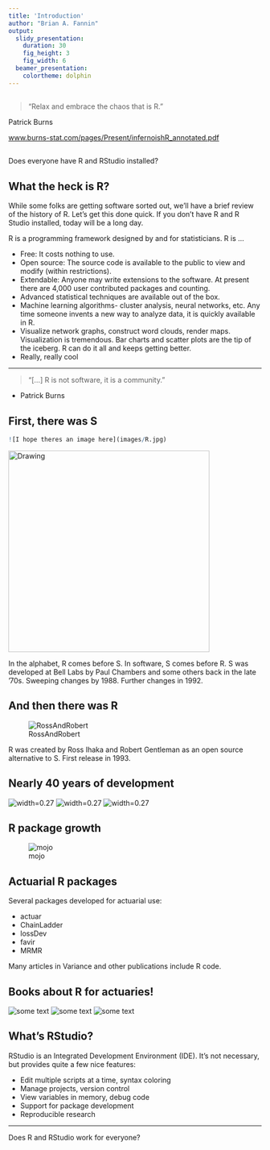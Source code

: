 ```yaml
---
title: 'Introduction'
author: "Brian A. Fannin"
output:
  slidy_presentation:
    duration: 30
    fig_height: 3
    fig_width: 6
  beamer_presentation:
    colortheme: dolphin
---
```


##  {.flexbox .vcenter}

> "Relax and embrace the chaos that is R."

Patrick Burns
  
[www.burns-stat.com/pages/Present/infernoishR_annotated.pdf](www.burns-stat.com/pages/Present/infernoishR_annotated.pdf)

##

Does everyone have R and RStudio installed?

## What the heck is R? {.smaller .build}

While some folks are getting software sorted out, we'll have a brief review of the history of R. 
Let's get this done quick. If you don't have R and R Studio installed, today will be a long day.

R is a programming framework designed by and for statisticians. R is ... 

* Free: It costs nothing to use.
* Open source: The source code is available to the public to view and modify (within restrictions).
* Extendable: Anyone may write extensions to the software. At present there are 4,000 user contributed packages and counting.
* Advanced statistical techniques are available out of the box. 
* Machine learning algorithms- cluster analysis, neural networks, etc. Any time someone invents a new way to analyze data, it is quickly available in R.
* Visualize network graphs, construct word clouds, render maps. Visualization is tremendous. Bar charts and scatter plots are the tip of the iceberg. R can do it all and keeps getting better.
* Really, really cool 

----

> "[...] R is not software, it is a community."
  
  - Patrick Burns
  

## First, there was S

```r
![I hope theres an image here](images/R.jpg)
```
<img src="images/R.jpg" alt="Drawing" style="width: 400px;"/>

In the alphabet, R comes before S. In software, S comes before R. S was developed at Bell Labs by Paul Chambers and some others back in the late '70s. Sweeping changes by 1988. Further changes in 1992.

## And then there was R

![RossAndRobert](images/RossAndRobert.png)

R was created by Ross Ihaka and Robert Gentleman as an open source alternative to S. First release in 1993.


## Nearly 40 years of development

![width=0.27](images/NewSlanguage.jpg)
![width=0.27](images/StatisticalModelsinS.jpg)
![width=0.27](images/Soda.jpg)

## R package growth

![mojo](images/rPackages.jpg)


## Actuarial R packages

Several packages developed for actuarial use:

* actuar
* ChainLadder
* lossDev
* favir
* MRMR

Many articles in Variance and other publications include R code.

## Books about R for actuaries!

![some text](images/PredictiveModeling.jpg)
![some text](images/ComputationalActuarialScience.jpg)
![some text](images/RegressionModeling.jpg)


## What's RStudio?

RStudio is an Integrated Development Environment (IDE). It's not necessary, but provides quite a few nice features:

* Edit multiple scripts at a time, syntax coloring
* Manage projects, version control
* View variables in memory, debug code
* Support for package development
* Reproducible research

----

Does R and RStudio work for everyone?
